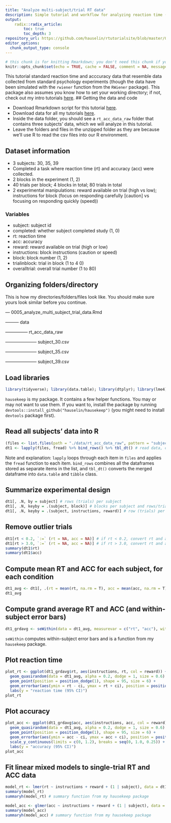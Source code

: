 ```yaml
---
title: "Analyze multi-subject/trial RT data"
description: Simple tutorial and workflow for analyzing reaction time (RT) and accuracy data from multiple experimental subjects
output:
    radix::radix_article:
        toc: true
        toc_depth: 3
repository_url: https://github.com/hauselin/rtutorialsite/blob/master/0005_analyze_multi_subject_trial_data.Rmd
editor_options: 
  chunk_output_type: console
---
```


```r
# this chunk is for knitting Rmarkdown; you don't need this chunk if you're not knitting
knitr::opts_chunk$set(echo = TRUE, cache = FALSE, comment = NA, message = FALSE, warning = FALSE, R.options = list(width = 80), tidy = TRUE, tidy.opts = list(width.cutoff = 80))
```

This tutorial standard reaction time and acccuracy data that resemble data collected from standard psychology experiments (though the data have been simulated with the `rwiener` function from the `RWiener` package). This package also assumes you know how to set your working directory; if not, check out my intro tutorials [here](https://hausetutorials.netlify.com/0001_rbasics.html#workingcurrent-directory-where-are-you-and-where-should-you-be-getwd). 
## Getting the data and code

* Download Rmarkdown script for this tutorial [here](https://raw.githubusercontent.com/hauselin/rtutorialsite/master/0005_analyze_multi_subject_trial_data.Rmd).
* Download data for all my tutorials [here](https://www.dropbox.com/sh/2ix85ij7chfuqdg/AABpkIMymvjOE5Dh9iV7SULga?dl=1).
* Inside the data folder, you should see a `rt_acc_data_raw` folder that contains three subjects' data, which we will analyze in this tutorial.
* Leave the folders and files in the unzipped folder as they are because we'll use R to read the csv files into our R environment.

## Dataset information

* 3 subjects: 30, 35, 39
* Completed a task where reaction time (rt) and accuracy (acc) were collected.
* 2 blocks in the experiment (1, 2)
* 40 trials per block; 4 blocks in total; 80 trials in total
* 2 experimental manipulations: reward available on trial (high vs low); instructions for block (focus on responding carefully [caution] vs focusing on responding quickly (speed))

### Variables 

* subject: subject id
* completed: whether subject completed study (1, 0)
* rt: reaction time
* acc: accuracy
* reward: reward available on trial (high or low)
* instructions: block instructions (caution or speed)
* block: block number (1, 2)
* trialinblock: trial in block (1 to 4 0)
* overalltrial: overall trial number (1 to 80)

## Organizing folders/directory

This is how my directories/folders/files look like. You should make sure yours look similar before you continue.

— 0005_analyze_multi_subject_trial_data.Rmd

——— data

————— rt_acc_data_raw

——————— subject_30.csv

——————— subject_35.csv

——————— subject_39.csv

## Load libraries

```r
library(tidyverse); library(data.table); library(dtplyr); library(lme4); library(lmerTest); library(ggbeeswarm); library(hausekeep)
```

<aside>
`hausekeep` is my package. It contains a few helper functions. You may or may not want to use them. If you want to, install the package by running `devtools::install_github("hauselin/hausekeep")` (you might need to install `devtools` package first). 
</aside>

## Read all subjects' data into R

```r
(files <- list.files(path = "./data/rt_acc_data_raw", pattern = "subject_", full.names = TRUE)) # find matching file names
dt1 <- lapply(files, fread) %>% bind_rows() %>% tbl_dt() # read data, combine items in list, convert to data.table and tibble
```

Note and explanation: `lapply` loops through each item in `files` and applies the `fread` function to each item. `bind_rows` combines all the dataframes stored as separate items in the list, and `tbl_dt()` converts the merged dataframe into `data.table` and `tibble` class.

## Summarize experimental design

```r
dt1[, .N, by = subject] # rows (trials) per subject
dt1[, .N, keyby = .(subject, block)] # blocks per subject and rows/trials per block
dt1[, .N, keyby = .(subject, instructions, reward)] # row (trials) per subject for instructions/reward conditions
```

## Remove outlier trials

```r
dt1[rt < 0.2, `:=` (rt = NA, acc = NA)] # if rt < 0.2, convert rt and acc to NA (too fast response on that trial)
dt1[rt > 3.0, `:=` (rt = NA, acc = NA)] # if rt > 3.0, convert rt and acc to NA (too slow response on that trial)
summary(dt1$rt)
summary(dt1$acc)
```

## Compute mean RT and ACC for each subject, for each condition

```r
dt1_avg <- dt1[, .(rt = mean(rt, na.rm = T), acc = mean(acc, na.rm = T)), keyby = .(subject, instructions, reward)]
dt1_avg
```

## Compute grand average RT and ACC (and within-subject error bars)

```r
dt1_grdavg <- seWithin(data = dt1_avg, measurevar = c("rt", "acc"), withinvars = c("instructions", "reward"), idvar = "subject")
```

<aside>
`seWithin` computes within-subject error bars and is a function from my `hausekeep` package.
</aside>

## Plot reaction time 

```r
plot_rt <- ggplot(dt1_grdavg$rt, aes(instructions, rt, col = reward)) +
  geom_quasirandom(data = dt1_avg, alpha = 0.2, dodge = 1, size = 0.6) +
  geom_point(position = position_dodge(1), shape = 95, size = 6) +
  geom_errorbar(aes(ymin = rt - ci, ymax = rt + ci), position = position_dodge(1), width = 0, size = 1.1) +
  labs(y = "reaction time (95% CI)")
plot_rt
```

## Plot accuracy

```r
plot_acc <- ggplot(dt1_grdavg$acc, aes(instructions, acc, col = reward)) +
  geom_quasirandom(data = dt1_avg, alpha = 0.2, dodge = 1, size = 0.6) +
  geom_point(position = position_dodge(1), shape = 95, size = 6) +
  geom_errorbar(aes(ymin = acc - ci, ymax = acc + ci), position = position_dodge(1), width = 0, size = 1.1) +
  scale_y_continuous(limits = c(0, 1.2), breaks = seq(0, 1.0, 0.25)) +
  labs(y = "accuracy (95% CI)")
plot_acc
```

## Fit linear mixed models to single-trial RT and ACC data

```r
model_rt <- lmer(rt ~ instructions + reward + (1 | subject), data = dt1)
summary(model_rt)
summaryh(model_rt) # summary function from my hausekeep package

model_acc <- glmer(acc ~ instructions + reward + (1 | subject), data = dt1, family = binomial)
summary(model_acc)
summaryh(model_acc) # summary function from my hausekeep package
```
